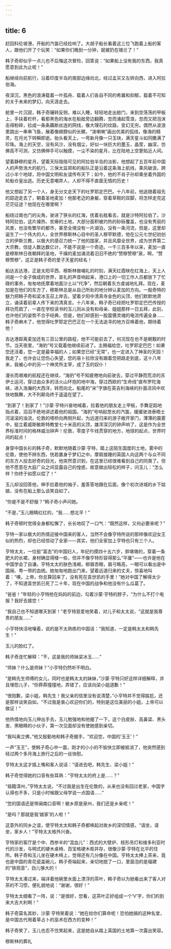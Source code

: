 ```yaml
---
---
---
```

title: 6
---



赶回科伦坡港，开船的汽笛已经拉响了。大胡子船长看着这三位飞跑着上船的客人，跟他们开了个玩笑：“如果你们晚到一分钟，就被扔在锡兰了！”

韩子奇却似乎一点儿也不后悔这次冒险，回答说：“如果船上没有我的东西，我真愿意到此为止呢！”

船继续向前航行，沿着印度半岛的南部边缘向北，经过孟买又左转向西，进入阿拉伯海。

夜深沉，黑色的浪涛载着一叶孤舟、载着人们各自不同的希冀和抑郁，载着不可知的关于未来的梦幻，向天涯走去。

舱里一片沉寂，韩子奇辗转反侧，难以入睡，轻轻地走出舱门，来到空荡荡的甲板上，手扶着栏杆，看那黑色的海水在船舷旁边翻腾，忽而涌起雪浪，忽而又把泡沫击得粉碎，拉成一条条藕断丝连的网线，像大理石的纹路，变幻无穷。偶然从波浪里跳出一串串飞鱼，展着像翅膀似的长鳍，“泼喇喇”画出优美的弧线，像海的精灵，在月光下转瞬即逝。抬头看天上，一弯新月像一只玉玦，满天星斗如同撒满了珍珠。海上的天空，没有风沙，没有烟尘，好似一块巨大的墨玉，晶莹，幽深，仿佛高不可测，又仿佛伸手可以触摸，一尘不染的星月，比在陆地上空更贴近人间。

望着静穆的星月，望着天际隐隐可见的阿拉伯半岛的淡影，他想起了五百年前中国人的声势浩大的航行。三保太监郑和的船队正是沿着这条海上航线，乘风破浪，跨过小半个地球，将中国文明和友谊传布天下；如今，他的不肖子孙却乘坐着外国的轮船仓皇出逃。历史无意嘲弄人，人却不得不直面无情的历史！

他又想起了另一个人，身无分文走天下的吐罗耶定巴巴。十八年前，他追随着祖先的踪迹走去了，朝着圣地麦加！他那老迈的身躯，穿着草鞋的双脚，将怎样走完这茫茫征途？他现在在哪里啊？

船绕过南也门的尖角，驶进了狭长的红海，抚着右舷看去，就是沙特阿拉伯了。沙特阿拉伯，这片燥热、贫瘠的土地，大部分面积被灼热的砂砾覆盖，也没有秀丽的风景，也没有繁华的都市，甚至全境没有一片湖泊，没有一条河流，但是，这里却诞生了一个伟大的人，全世界穆斯林心目中的圣人穆罕默德，他在公元七世纪初创立的伊斯兰教，以极大的感召力统一了他的国家，并且风靡全世界，成为世界第二大宗教，信徒人数达数亿计，不能不说是一个奇迹。一千三百多年以来，麦加一直是穆斯林日夜朝拜的圣地，干燥的麦加涌流着汩汩不绝的“赞穆赞穆”泉，啊，“赞穆赞穆”，这正是韩子奇的爱子天星的经名！

船达吉达港，正是太阳平西、穆斯林做哺礼的时刻，满天红霞映在红海上，天上人间是一个金子做成的世界，宣礼的声音响起来，港口上的一切工作人员都放下了忙碌的事务，匆匆地抚摩着地面沙土以“代净”，然后朝着东方虔诚地礼拜。现在，麦加是在他们的东方了，穆斯林总是从自己所处的地分辨认麦加的方向。一股奇特的魅力把韩子奇和梁冰玉召上岸去，望着夕阳中清真寺金色的尖顶，他们默默地肃立，诵读着前辈人传下来的清真言。十八年来，韩子奇已经把吐罗耶定巴巴传授的拜功荒疏了，一直在学校读书的玉儿则从没有和母亲、姐姐那样一日五拜，此刻，也许他们的姿势不合乎经典，但是，他们却感到一股震慑灵魂的电流传遍全身……韩子奇麻木了，他觉得吐罗耶定巴巴正在一个无法追寻的地方召唤着他，期待着他！

吉达港距离麦加还有三百公里的路程，他不可能前去了，何况现在也不是朝觐的时节。当天夜里，“海豹”号又载着他继续前进了。主赐福给您，吐罗耶定巴巴！如果您还活着，您一定是最幸福的人；如果您已经“无常”，也一定进入了神圣的天园！我走了，也许会让您伤心失望，您的易卜拉欣没有跟着您把路走到底，这十八年来，我被心中的另一个神灵所主宰，成了玉的奴仆！

漫长而艰难的航程还在继续，“海豹”号不知疲倦地向前驶去，穿过平静而荒凉的苏伊士运河，穿过由众多的活火山环抱的地中海，穿过西欧的“生命线”直布罗陀海峡，进入浩瀚的大西洋，转而向北，船尾的“米”字旗在英吉利海峡的扑面凉风中欢快地飘舞，大不列颠岛终于遥遥在望了。

“到家了！到家了！”沙蒙·亨特兴奋地喊着，拉着他的朋友走上甲板，手舞足蹈地指点着，滔滔不绝地讲述着他的祖国。“海豹”号响起悠长的汽笛，缓缓驶进泰晤士河滚滚的浊流，伦敦的塔桥向两侧升起，为远道归来的游子敞开家门，薄薄的晨雾中，挺立着威斯敏斯特教堂七十米高的尖顶，雄浑深沉的钟声响了，这是作为全世界标准时间的格林威治钟声！伦敦，零度子午线贯穿的地方，地球的起点，世界时间的起点！

身穿中国长衫的韩子奇，默默地随着沙蒙·亨特，踏上这陌生国度的土地，雾中的伦敦，使他不辨东西，恍若置身于梦幻之中。摩肩接踵的英国人向这两个与众不同的东方人投去好奇的目光，他突然意识到，在这里已经很难看到自己的同类了。但他不愿意在大庭广众之间显露自己的惶惑，故意做出轻松的样子，问玉儿：“怎么样？你终于如愿以偿了！”

玉儿却没回答他，伸手拉着他的袖子，羞答答地跟在后面，像个初次进城的乡下姑娘，没有在船上那么谈笑自如了。

“你是不是不舒服？”韩子奇小声问她。

“不是，”玉儿眼睛红红的，“我……想北平！”

韩子奇顿时觉得全身都松懈了，长长地叹了一口气：“既然这样，又何必要来呢？”

亨特一家以极大的热情迎接中国来的客人，当然不会像亨特所说的那样像欢迎女王似的热烈，却也已经惊动了全家——其实，他们全家加上亨特也只有三个人。

亨特太太，一位挺“富态”的中国妇人，年纪约摸四十五六岁，胖墩墩的，穿着一条肥大的长裙，身材确显得矮一些，但并不像亨特形容得那么“平庸”——也许是他在中国学会了自谦。亨特太太的肤色浅褐，柳眉杏眼，眉弓略高，一眼可以看出是中国闽、粤一带的血统。她匆匆地跑出门来，望着远道归来的丈夫，惊喜地叫着：“噢，上帝，你总算回来了，没有死在袁世凯的手里！”她对中国了解得太少了，不知道袁世凯已死了二十年，现在中国的战争和他没有什么瓜葛了。

“爸爸！”年轻的小亨特抢在妈妈的前边，勾着沙蒙·亨特的脖子，“为什么不打个电报？我好去接您！”

“我自己也不知道哪天到家！”老亨特慈爱地笑着，对儿子和太太说，“这就是我尊贵的朋友……”

小亨特快活地嚷着，说的是不太熟练的中国话：“我知道，一定是韩太太和韩先生！”

玉儿的脸红了。

韩子奇连忙解释：“不，这是我的师妹梁冰玉……”

“师妹？什么是师妹？”小亨特仍然听不明白。

“是韩先生师傅的女儿，同时也是韩太太的妹妹，”沙蒙·亨特只好这样详细解释，并且埋怨儿子，“你莽莽撞撞地，弄错了，应该向梁小姐道歉！”

“很抱歉，梁小姐，韩先生！我父亲的信里没有说清楚，”小亨特并不觉得尴尬，还是那样谈笑自如，“不过我是衷心欢迎你们的，特别是这位美丽的小姐，上帝可以做证！”

他热情地向玉儿伸出手去，玉儿勉强地和他握了一下，这个白皮肤、高鼻梁、黑头发、黑眼睛的小伙子，第一次见面却没有使她感到亲切。

“我叫奥立佛，”他又殷勤地和韩子奇握手，“欢迎您，中国的‘玉王’！”

一声“玉王”，使韩子奇心中一震，刚才的小小的不愉快立即被抵消了，他突然感到经过两个多月海上旅行之后的一丝快慰。

亨特太太这才插上嘴和客人说话：“请进去吧，韩先生、梁小姐！”

韩子奇觉得她的口音有些耳熟：“亨特太太的府上是……？”

“祖籍漳州，”亨特太太说，“不过我是出生在伦敦的，从来也没有回过老家，中国字认得也不多，只是小时候跟父母学说一点国语……”

“您的国语还是带闽南口音啊！敝乡原是泉州，我们还是乡亲呢！”

“是吗？那就是我‘娘家’的人啦！”

这意外的同乡之谊，使亨特太太和韩子奇都唤起对故乡的深切情感，“请坐，请坐，家乡人！”亨特太太格外兴奋。

亨特家的客厅是个中、西参半的“混血儿”：西式的大壁炉、枝形吊灯和维多利亚时代的沙发，与明式的硬木桌椅、百宝格硬木柜并存，很像沙蒙·亨特在北平的住所。韩子奇和玉儿坐在硬木椅上，觉得还有几分像在中国。亨特太太捧上茶来，竟也是中国的青花瓷盖碗儿，韩子奇端起来，亲切地抿了一口，里面泡的是福建的“铁观音”，劲儿够大的！

亨特太太凑过来，端详着他碗里水面上漂浮的茶叶，韩子奇以为她看出来了客人对茶的不习惯，便礼貌地说：“谢谢，很好！”

亨特太太细看了一阵，说：“是很好，您看，这茶叶正好组成一个‘Ⅴ’字，你们的到来大吉大利啊！”

韩子奇莫名其妙，沙蒙·亨特笑着说：“她在给你们算命呢！恐怕她搞的这种名堂，是中国古代用着草占卜的巫术在西方的变种！”

韩子奇笑了，玉儿也忍不住笑起来，这是她自从踏上英国的土地第一次露出笑容。

穆斯林的葬礼